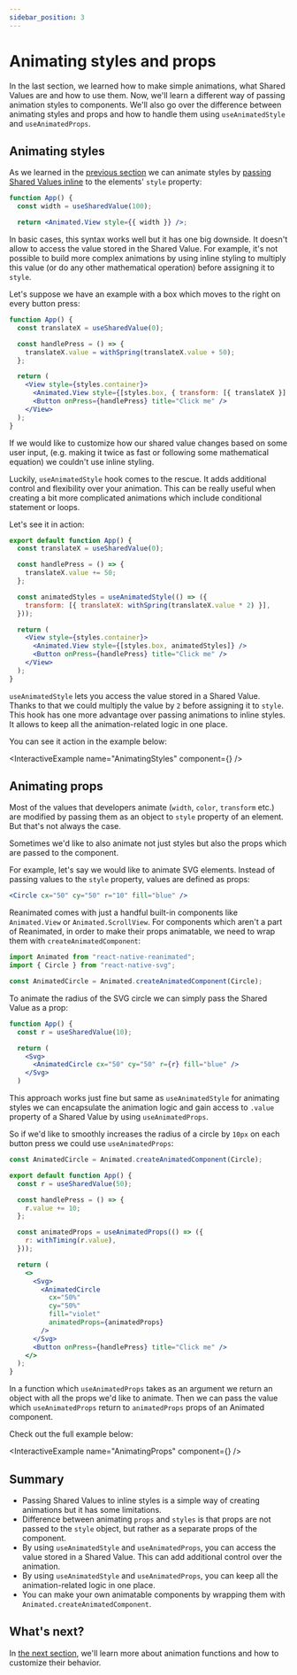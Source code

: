 ```yaml
---
sidebar_position: 3
---
```



# Animating styles and props

In the last section, we learned how to make simple animations, what Shared Values are and how to use them. Now, we'll learn a different way of passing animation styles to components. We'll also go over the difference between animating styles and props and how to handle them using `useAnimatedStyle` and `useAnimatedProps`.

## Animating styles

As we learned in the [previous section](/docs/fundamentals/your-first-animation) we can animate styles by [passing Shared Values inline](/docs/fundamentals/glossary#animations-in-inline-styling) to the elements' `style` property:

```jsx
function App() {
  const width = useSharedValue(100);

  return <Animated.View style={{ width }} />;
```

In basic cases, this syntax works well but it has one big downside. It doesn't allow to access the value stored in the Shared Value. For example, it's not possible to build more complex animations by using inline styling to multiply this value (or do any other mathematical operation) before assigning it to `style`.

Let's suppose we have an example with a box which moves to the right on every button press:

```jsx {5,10}
function App() {
  const translateX = useSharedValue(0);

  const handlePress = () => {
    translateX.value = withSpring(translateX.value + 50);
  };

  return (
    <View style={styles.container}>
      <Animated.View style={[styles.box, { transform: [{ translateX }] }]} />
      <Button onPress={handlePress} title="Click me" />
    </View>
  );
}
```

If we would like to customize how our shared value changes based on some user input, (e.g. making it twice as fast or following some mathematical equation) we couldn't use inline styling.

Luckily, `useAnimatedStyle` hook comes to the rescue. It adds additional control and flexibility over your animation. This can be really useful when creating a bit more complicated animations which include conditional statement or loops.

Let's see it in action:

```jsx {8-10,14}
export default function App() {
  const translateX = useSharedValue(0);

  const handlePress = () => {
    translateX.value += 50;
  };

  const animatedStyles = useAnimatedStyle(() => ({
    transform: [{ translateX: withSpring(translateX.value * 2) }],
  }));

  return (
    <View style={styles.container}>
      <Animated.View style={[styles.box, animatedStyles]} />
      <Button onPress={handlePress} title="Click me" />
    </View>
  );
}
```

`useAnimatedStyle` lets you access the value stored in a Shared Value. Thanks to that we could multiply the value by `2` before assigning it to `style`. This hook has one more advantage over passing animations to inline styles. It allows to keep all the animation-related logic in one place.

You can see it action in the example below:

<InteractiveExample name="AnimatingStyles" component={<AnimatingStyles />} />

## Animating props

Most of the values that developers animate (`width`, `color`, `transform` etc.) are modified by passing them as an object to `style` property of an element. But that's not always the case.

Sometimes we'd like to also animate not just styles but also the props which are passed to the component.

For example, let's say we would like to animate SVG elements. Instead of passing values to the `style` property, values are defined as props:

```jsx
<Circle cx="50" cy="50" r="10" fill="blue" />
```

Reanimated comes with just a handful built-in components like `Animated.View` or `Animated.ScrollView`. For components which aren't a part of Reanimated, in order to make their props animatable, we need to wrap them with `createAnimatedComponent`:

```jsx
import Animated from "react-native-reanimated";
import { Circle } from "react-native-svg";

const AnimatedCircle = Animated.createAnimatedComponent(Circle);
```

To animate the radius of the SVG circle we can simply pass the Shared Value as a prop:

```jsx {6}
function App() {
  const r = useSharedValue(10);

  return (
    <Svg>
      <AnimatedCircle cx="50" cy="50" r={r} fill="blue" />
    </Svg>
  )
```

This approach works just fine but same as `useAnimatedStyle` for animating styles we can encapsulate the animation logic and gain access to `.value` property of a Shared Value by using `useAnimatedProps`.

So if we'd like to smoothly increases the radius of a circle by `10px` on each button press we could use `useAnimatedProps`:

```jsx {10-12,21}
const AnimatedCircle = Animated.createAnimatedComponent(Circle);

export default function App() {
  const r = useSharedValue(50);

  const handlePress = () => {
    r.value += 10;
  };

  const animatedProps = useAnimatedProps(() => ({
    r: withTiming(r.value),
  }));

  return (
    <>
      <Svg>
        <AnimatedCircle
          cx="50%"
          cy="50%"
          fill="violet"
          animatedProps={animatedProps}
        />
      </Svg>
      <Button onPress={handlePress} title="Click me" />
    </>
  );
}
```

In a function which `useAnimatedProps` takes as an argument we return an object with all the props we'd like to animate. Then we can pass the value which `useAnimatedProps` return to `animatedProps` props of an Animated component.

Check out the full example below:

<InteractiveExample name="AnimatingProps" component={<AnimatingProps />} />

## Summary

- Passing Shared Values to inline styles is a simple way of creating animations but it has some limitations.
- Difference between animating `props` and `styles` is that props are not passed to the `style` object, but rather as a separate props of the component.
- By using `useAnimatedStyle` and `useAnimatedProps`, you can access the value stored in a Shared Value. This can add additional control over the animation.
- By using `useAnimatedStyle` and `useAnimatedProps`, you can keep all the animation-related logic in one place.
- You can make your own animatable components by wrapping them with `Animated.createAnimatedComponent`.

## What's next?

In [the next section](applying-modifiers), we'll learn more about animation functions and how to customize their behavior.
